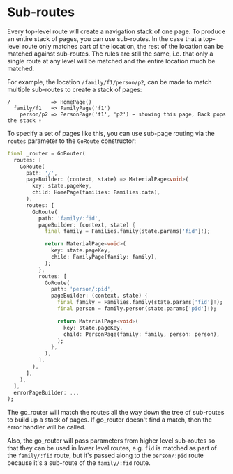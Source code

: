 # Sub-routes
Every top-level route will create a navigation stack of one page. To produce an
entire stack of pages, you can use sub-routes. In the case that a top-level
route only matches part of the location, the rest of the location can be matched
against sub-routes. The rules are still the same, i.e. that only a single
route at any level will be matched and the entire location much be matched.

For example, the location `/family/f1/person/p2`, can be made to match multiple
sub-routes to create a stack of pages:

```text
/             => HomePage()
  family/f1   => FamilyPage('f1')
    person/p2 => PersonPage('f1', 'p2') ← showing this page, Back pops the stack ↑
```
To specify a set of pages like this, you can use sub-page routing via the
`routes` parameter to the `GoRoute` constructor:

```dart
final _router = GoRouter(
  routes: [
    GoRoute(
      path: '/',
      pageBuilder: (context, state) => MaterialPage<void>(
        key: state.pageKey,
        child: HomePage(families: Families.data),
      ),
      routes: [
        GoRoute(
          path: 'family/:fid',
          pageBuilder: (context, state) {
            final family = Families.family(state.params['fid']!);

            return MaterialPage<void>(
              key: state.pageKey,
              child: FamilyPage(family: family),
            );
          },
          routes: [
            GoRoute(
              path: 'person/:pid',
              pageBuilder: (context, state) {
                final family = Families.family(state.params['fid']!);
                final person = family.person(state.params['pid']!);

                return MaterialPage<void>(
                  key: state.pageKey,
                  child: PersonPage(family: family, person: person),
                );
              },
            ),
          ],
        ),
      ],
    ),
  ],
  errorPageBuilder: ...
);
```

The go_router will match the routes all the way down the tree of sub-routes to
build up a stack of pages. If go_router doesn't find a match, then the error
handler will be called.

Also, the go_router will pass parameters from higher level sub-routes so that
they can be used in lower level routes, e.g. `fid` is matched as part of the
`family/:fid` route, but it's passed along to the `person/:pid` route because
it's a sub-route of the `family/:fid` route.